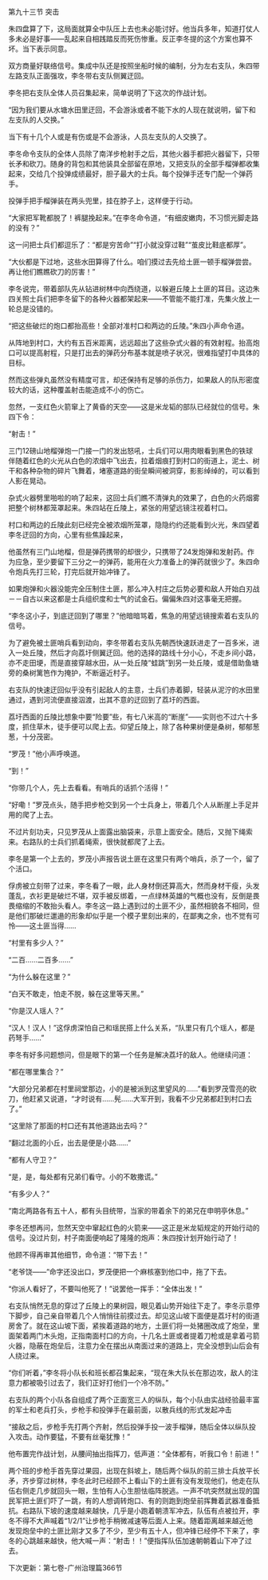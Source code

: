 

第九十三节 突击

朱四盘算了下，这局面就算全中队压上去也未必能讨好。他当兵多年，知道打仗人多未必是好事――乱起来自相践踏反而死伤惨重。反正李冬提的这个方案也算不坏。当下表示同意。

双方商量好联络信号。集成中队还是按照坐船时候的编制，分为左右支队，朱四带左路支队正面强攻，李冬带右支队侧翼迂回。

李冬把右支队全体人员召集起来，简单说明了下这次的作战计划。

“因为我们要从水塘水田里迂回，不会游泳或者不能下水的人现在就说明，留下和左支队的人交换。”

当下有十几个人或是有伤或是不会游泳，人员左支队的人交换了。

李冬命令支队的全体人员除了南洋步枪射手之后，其他火器手都把火器留下，只带长矛和砍刀。随身的背包和其他装具全部留在原地，又把支队的全部手榴弹都收集起来，交给几个投弹成绩最好，胆子最大的士兵。每个投弹手还专门配一个弹药手。

投弹手把手榴弹装在两头兜里，挂在脖子上，这样便于行动。

“大家把军靴都脱了！裤腿挽起来。”在李冬命令道，“有细皮嫩肉，不习惯光脚走路的没有？”

这一问把士兵们都逗乐了：“都是穷苦命”“打小就没穿过鞋”“茧皮比鞋底都厚”。

“大伙都是下过地，这些水田算得了什么。咱们摸过去先给土匪一顿手榴弹尝尝。再让他们瞧瞧砍刀的厉害！”

李冬说完，带着部队先从钻进树林中向西绕道，以躲避丘陵上土匪的耳目。这边朱四关照士兵们把李冬留下的各种火器都架起来――不管能不能打准，先集火放上一轮总是没错的。

“把这些破烂的炮口都抬高些！全部对准村口和两边的丘陵。”朱四小声命令道。

从阵地到村口，大约有五百米距离，远远超出了这些杂式火器的有效射程。抬高炮口可以提高射程，只是打出去的弹药分布基本就是喷子状况，很难指望打中具体的目标。

然而这些弹丸虽然没有精度可言，却还保持有足够的杀伤力，如果敌人的队形密度较大的话，这种覆盖射击能造成不小的伤亡。

忽然，一支红色火箭窜上了黄昏的天空――这是米龙韬的部队已经就位的信号。朱四下令：

“射击！”

三门12磅山地榴弹炮一门接一门的发出怒吼，士兵们可以用肉眼看到黑色的铁球伴随着红色的火光从白色的浓烟中飞出去，拉着烟痕打到村口的街道上，泥土、树干和各种杂物的碎片飞舞着，堵塞道路的街垒瞬间被洞穿，影影绰绰的，可以看到人影在晃动。

杂式火器劈里啪啦的响了起来，这回士兵们瞧不清弹丸的效果了，白色的火药烟雾把整个树林都笼罩起来。朱四站在丘陵上，紧张的用望远镜注视着村口。

村口和两边的丘陵此刻已经完全被浓烟所笼罩，隐隐约约还能看到火光，朱四望着李冬迂回的方向，心里有些焦躁起来，

他虽然有三门山地榴，但是弹药携带的却很少，只携带了24发炮弹和发射药。作为应急，至少要留下三分之一的弹药，能用在火力准备上的弹药就很少了。朱四命令炮兵先打三轮，打完后就开始冲锋了。

如果炮弹和火器没能完全压制住土匪，那么冲入村庄之后势必要和敌人开始白刃战－－自古以来这都是士兵组织度和士气的试金石。偏偏朱四对这事毫无把握。

“李冬这小子，到底迂回到了哪里？”他暗暗骂着，焦急的用望远镜搜索着右支队的信号。

为了避免被土匪哨兵看到动向，李冬带着右支队先朝西快速跃进走了一百多米，进入一处丘陵，然后才向荔圩侧翼迂回。他的选择的路线十分小心，不走乡间小路，亦不走田埂，而是直接穿越水田，从一处丘陵“蛙跳”到另一处丘陵，或是借助鱼塘旁的桑树篱笆作为掩护，不断逼近村子。

右支队的快速迂回似乎没有引起敌人的主意，士兵们赤着脚，轻装从泥泞的水田里通过，遇到河流便直接泅渡，出其不意的迂回到了荔圩的西面。

荔圩西面的丘陵比想象中要“险要”些，有七八米高的“断崖”――实则也不过六十多度，抓住草木，徒手便可以爬上去。仰望丘陵上，除了各种果树便是桑树，郁郁葱葱，十分茂密。

“罗茂！”他小声呼唤道。

“到！”

“你带几个人，先上去看看。有哨兵的话抓个活得！”

“好嘞！”罗茂点头，随手把步枪交到另一个士兵身上，带着几个人从断崖上手足并用的爬了上去。

不过片刻功夫，只见罗茂从上面露出脑袋来，示意上面安全。随后，又抛下绳索来。右路队的士兵们抓着绳索，很快就都爬了上去。

李冬是第一个上去的，罗茂小声报告说土匪在这里只有两个哨兵，杀了一个，留了个活口。

俘虏被立刻带了过来，李冬看了一眼，此人身材倒还算高大，然而身材干瘦，头发蓬乱，衣衫更是破烂不堪，双手被反绑着，一点绿林英雄的气概也没有，反倒是畏畏缩缩的不敢抬头看人。李冬这一路上遇到过的土匪不少，虽然相貌各不相同，但是他们那破烂邋遢的形象却似乎是一个模子里刻出来的，在鄙夷之余，也不觉有可怜――这土匪当得……

“村里有多少人？”

“二百……二百多……”

“为什么躲在这里？”

“白天不敢走，怕走不脱，躲在这里等天黑。”

“你是汉人瑶人？”

“汉人！汉人！”这俘虏深怕自己和瑶民搭上什么关系，“队里只有几个瑶人，都是药弩手……”

李冬有好多问题想问，但是眼下的第一个任务是解决荔圩的敌人。他继续问道：

“都在哪里集合？”

“大部分兄弟都在村里祠堂那边，小的是被派到这里望风的……”看到罗茂雪亮的砍刀，他赶紧又说道，“才时说有……髡……大军开到，我看不少兄弟都赶到村口去了。”

“这里除了那面的村口还有其他道路出去吗？”

“翻过北面的小丘，出去是便是小路……”

“都有人守卫？”

“是，是，每处都有兄弟们看守。小的不敢撒谎。”

“有多少人？”

“南北两路各有五十人，都有头目统带，当家的带着余下的弟兄在申明亭休息。”

李冬还想再问，忽然天空中窜起红色的火箭来――这正是米龙韬规定的开始行动的信号。没过片刻，村子南面便响起了隆隆的炮声：朱四按计划开始行动了！

他顾不得再审其他细节，命令道：“带下去！”

“老爷饶――”命字还没出口，罗茂便把一个麻核塞到他口中，拖了下去。

“你派人看好了，不要叫他死了！”说罢他一挥手：“全体出发！”

右支队悄然无息的穿过了丘陵上的果树园，眼见着山势开始往下走了。李冬示意停下脚步，自己亲自带着几个人悄悄往前摸过去。却见这山坡下面便是荔圩村的街道房舍了。就在这山坡下面，紧挨着道路的地方，土匪们将一处猪圈改成了炮垒，里面架着两门木头炮，正指南面村口的方向，十几名土匪或者提着刀枪或是拿着弓箭火器，隐蔽在炮垒后，注意力全在摆出从南面过来的道路上，完全没想到山后会有人绕过来。

“你们听着，”李冬将小队长和班长都召集起来，“现在朱大队长在那边攻，敌人的注意力都被吸引过去了，我们正好打他们一个冷不防。”

右支队的两个小队各自组成了两个正面宽三人的纵队，每个小队由实战经验最丰富的军士和老兵打头，步枪手和投弹手在最前面，以散兵线的形式发起冲击

“接敌之后，步枪手先打两个齐射，然后投弹手投一波手榴弹，随后全体以纵队投入攻击。动作要猛，不要有丝毫犹豫！”

他布置完作战计划，从腰间抽出指挥刀，低声道：“全体都有，听我口令！前进！”

两个班的步枪手首先穿过果园，出现在斜坡上，随后两个纵队的前三排士兵放平长矛，齐步穿过树林，李冬此时已经顾不上看山下的土匪有没有发现他们，他走在队伍右侧走几步就回头一眼，生怕有人心生胆怯临阵脱逃。一声不吭突然就出现的国民军把土匪们吓了一跳，有的人想调转炮口、有的则跑到炮垒前挥舞着武器准备抵抗。右路队下坡的速度越来越快，几乎是小跑着朝溃军冲去，队伍有点被拉开，李冬不得不大声喊着“1/2/1”让步枪手稍微减速等后面人上来。随着距离越来越近他发现炮垒中的土匪比刚才又多了不少，至少有五十人，但冲锋已经停不下来了，李冬的心跳越来越快，他大喊一声：“射击！！”便指挥队伍加速朝朝着山下冲了过去。

下次更新：第七卷-广州治理篇366节

